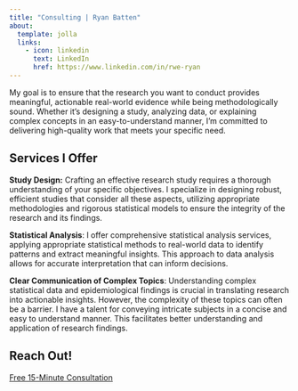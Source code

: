 ```yaml
---
title: "Consulting | Ryan Batten"
about:
  template: jolla
  links:
    - icon: linkedin
      text: LinkedIn
      href: https://www.linkedin.com/in/rwe-ryan
---
```


My goal is to ensure that the research you want to conduct provides meaningful, actionable real-world evidence while being methodologically sound. Whether it's designing a study, analyzing data, or explaining complex concepts in an easy-to-understand manner, I'm committed to delivering high-quality work that meets your specific need.

## Services I Offer

**Study Design:** Crafting an effective research study requires a thorough understanding of your specific objectives. I specialize in designing robust, efficient studies that consider all these aspects, utilizing appropriate methodologies and rigorous statistical models to ensure the integrity of the research and its findings.

**Statistical Analysis**: I offer comprehensive statistical analysis services, applying appropriate statistical methods to real-world data to identify patterns and extract meaningful insights. This approach to data analysis allows for accurate interpretation that can inform decisions.

**Clear Communication of Complex Topics**: Understanding complex statistical data and epidemiological findings is crucial in translating research into actionable insights. However, the complexity of these topics can often be a barrier. I have a talent for conveying intricate subjects in a concise and easy to understand manner. This facilitates better understanding and application of research findings.

## Reach Out!

[Free 15-Minute Consultation](https://calendly.com/ryanbatten/15min "Get in Touch")
